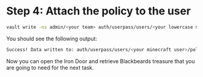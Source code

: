 # Step 4: Attach the policy to the user

```bash
vault write -ns admin/<your team> auth/userpass/users/<your lowercase minecraft user>/policies token_policies="tavern"
```

You should see the following output:

```bash
Success! Data written to: auth/userpass/users/<your minecraft user>/policies
```

Now you can open the Iron Door and retrieve Blackbeards treasure that you are going to need for the next 
task.